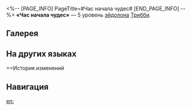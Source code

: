 <%-- [PAGE_INFO]
PageTitle=#Час начала чудес#
[END_PAGE_INFO] --%>
{{Эйдолон Инфобокс
|Название         = Час начала чудес
|Изображение      = Эйдолон Час начала чудес.png
|Персонаж         = Трибби
|Уровень          = 5
|Длительность     = 
|Описание         = Уровень навыка повышается на 2, максимальный уровень - 15. Уровень таланта повышается на 2, максимальный уровень - 15.
|Свойство1        = 
|Масштабирование1 = 
}}
'''«Час начала чудес»''' — 5 уровень [[эйдолон]]а [[Трибби]].

==Галерея==
{{Галерея|position=left|captionalign=center
|Персонаж Трибби Эйдолон 5.png|Осколок Эйдолона
}}

==На других языках==
{{На других языках
|en   = Clock of Wonder Origin
|zhs  = 开启奇迹的时钟
|zht  = 開啟奇跡的時鐘
|ja   = {{Rubi|奇跡|きせき}}を{{Rubi|起|お}}こす{{Rubi|時計|とけい}}
|ko   = 기적을 여는 시계
|es   = Reloj de las maravillas
|fr   = Horloge des merveilles
|ru   = Час начала чудес
|th   = Clock of Wonder Origin
|vi   = Đồng Hồ Kích Hoạt Kỳ Tích
|de   = Die wundersame Uhr
|id   = Clock of Wonder Origin
|pt   = Relógio da Origem das Maravilhas
}}

==История изменений
{{История изменений|3.5}}

==Навигация==
{{Навык Навбокс|Трибби}}

[[en:]]